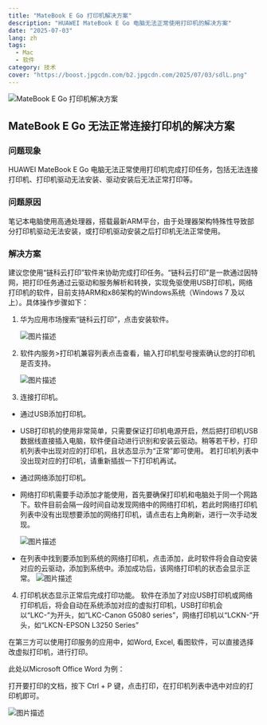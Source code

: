 ```yaml
---
title: "MateBook E Go 打印机解决方案"
description: "HUAWEI MateBook E Go 电脑无法正常使用打印机的解决方案"
date: "2025-07-03"
lang: zh
tags:
  - Mac
  - 软件
category: 技术
cover: "https://boost.jpgcdn.com/b2.jpgcdn.com/2025/07/03/sdlL.png"
---
```



<Image
  src="https://boost.jpgcdn.com/b2.jpgcdn.com/2025/07/03/sdlL.png"
  alt="MateBook E Go 打印机解决方案"
  width={999}
  height={527}
  isArticleImage={true}
/>

## MateBook E Go 无法正常连接打印机的解决方案

### 问题现象

HUAWEI MateBook E Go 电脑无法正常使用打印机完成打印任务，包括无法连接打印机、打印机驱动无法安装、驱动安装后无法正常打印等。

### 问题原因

笔记本电脑使用高通处理器，搭载最新ARM平台，由于处理器架构特殊性导致部分打印机驱动无法安装，或打印机驱动安装之后打印机无法正常使用。

### 解决方案

建议您使用“链科云打印”软件来协助完成打印任务。“链科云打印”是一款通过因特网，把打印任务通过云驱动和服务解析和转换，实现免驱使用USB打印机，网络打印机的软件，目前支持ARM和x86架构的Windows系统（Windows 7 及以上）。具体操作步骤如下：

1. 华为应用市场搜索“链科云打印”，点击安装软件。

   <Image
     src="https://consumer-tkbdownload.huawei.com/ctkbfm/servlet/download/downloadServlet/H4sIAAAAAAAAAD2Qy27CMBBF_8VrUs34PV2RNEF0U3VB18jYE7AEAYXQqlT99xqEOrsrnas5uj_icuZx9X1i8SxQzEQ6fg2PqErs857fwuEWr7sqDut8CFtew_3QanJk0Pin07B90O9h2hVabrxREZxUPWlSkUJghGS1RI5sTKE3-fqaCrqs5-xQYpCxIvau0sZBtWGwFSQdLdqkZTLrPuzPXHpx5DDl47DKNy-0QFqBBixGM3HO2yFMl_Fm3CrvFXZd4xv3gqYF8PViocBTbTy2nrSVskMisB1o1ZJqu6ZppLO2VpK68usz7HP6-J9oGi98F39MtKzF7x95MDd7QwEAAA%3D%3D.png"
     alt="图片描述"
     width={800}
     height={400}
     isArticleImage={true}
   />

2. 软件内服务>打印机兼容列表点击查看，输入打印机型号搜索确认您的打印机是否支持。

   <Image
     src="https://consumer-tkbdownload.huawei.com/ctkbfm/servlet/download/downloadServlet/H4sIAAAAAAAAAD2Qy26DMBBF_8XrUHnMGOOuahxQuqm6SNfI4AmxREjEo1VT9d9rItTZHemO7tH9YctE4_H7RuyZAdsxf_0aNkwjnkJPb-6y4v2ctEMdLq6jmj8OMtRKS5D4dBu6Lf3u5nNMC0XONSQRc4nSS-21JmiUwybPM1yrmnB_9TF6MC-kQIATbaIpVwlKxZOGeJZwj20GmUfhZX1y_UTxrx3JzeE6HMPqBRnXmHLkEI12bArd4OZlXI1tgVhwrVORFsgNVlbasrJgSpErVZRYApq8UDYVlamMBVSyVKDl3moUexm7Pl0f_Mf_RPO40EN8m-hg2O8fAEbJ0UMBAAA%3D.png"
     alt="图片描述"
     width={800}
     height={400}
     isArticleImage={true}
   />

3. 连接打印机。

- 通过USB添加打印机。
- USB打印机的使用非常简单，只需要保证打印机电源开启，然后把打印机USB数据线直接插入电脑，软件便自动进行识别和安装云驱动。稍等若干秒，打印机列表中出现对应的打印机，且状态显示为“正常”即可使用。
  若打印机列表中没出现对应的打印机，请重新插拔一下打印机再试。

- 通过网络添加打印机。
- 网络打印机需要手动添加才能使用，首先要确保打印机和电脑处于同一个网路下。软件目前会隔一段时间自动发现网络中的网络打印机，若此时网络打印机列表中没有出现想要添加的网络打印机，请点击右上角刷新，进行一次手动发现。

  <Image
    src="https://consumer-tkbdownload.huawei.com/ctkbfm/servlet/download/downloadServlet/H4sIAAAAAAAAAD2QwU7DMBBE_8XnBq3ttR1zwiFG5YI4lHPl2JvUUptWaQqiiH_HqSr2NtKb1dP8sMuZps33idgj42zF0vFrvEdZYp_39BYOS7zuqjhu8yEMtIXbcW2NtQqNfDiNw51-D_Ou0BG7jqgGkCYiCG5row3IqHiQ1KMtdJevr6mga_dEhgseRKws1aZCZaDqCHQFCaPmOqFIatuH_ZlKL04U5nwcN3nx4hosSkDgxWjFznkYw3yZFuMaORghwQOi4VZwp1tvnautcloAWt-8CFCtl7K8aKVsmlobBcL71j37xfEz7HP6-J9oni50E79PtHbs9w9eT9NIQwEAAA%3D%3D.png"
    alt="图片描述"
    width={800}
    height={400}
    isArticleImage={true}
  />

- 在列表中找到要添加到系统的网络打印机，点击添加，此时软件将会自动安装对应的云驱动，添加到系统中。添加成功后，该网络打印机的状态会显示正常。
  <Image
    src="https://consumer-tkbdownload.huawei.com/ctkbfm/servlet/download/downloadServlet/H4sIAAAAAAAAAD2Qu27DMAxF_0VzXJB6q1Nc20K6FB3SOZAt2RHgOIEfLZqi_145MMrtEofk5f0hyxTG4_ctkGeCZEf89WvYJEuyjX14c5dV3s9ZM5zixXXhBI9CyY0yAgU83YZuo9_dfE60RulF4NoYLXloQDPPnZF17WsEbEWi63h_9Qk95PugkKKjTWaCVhkXCrI6gMzA80amTZx6cWpdP4U014zBzfE6HOPqCyUYzoADJkc7MsVucPMyro41qMoaW1CjGBSlKhCtyBm1Vmlpy7wqlaacoq6QoS1l6uYvpaKVASbTA-nWp-uj__iPaB6X8DC-RXTIye8f-P9nSEMBAAA%3D.png"
    alt="图片描述"
    width={800}
    height={400}
    isArticleImage={true}
  />

4. 打印机状态显示正常后完成打印功能。
   软件在添加了对应USB打印机或网络打印机后，将会自动在系统添加对应的虚拟打印机，USB打印机会以“LKC-”为开头，如“LKC-Canon G5080 series”，网络打印机以“LCKN-”开头，如“LKCN-EPSON L3250 Series”

在第三方可以使用打印服务的应用中，如Word, Excel, 看图软件，可以直接选择改虚拟打印机，进行打印。

此处以Microsoft Office Word 为例：

打开要打印的文档，按下 Ctrl + P 键，点击打印，在打印机列表中选中对应的打印机即可。

<Image
  src="https://consumer-tkbdownload.huawei.com/ctkbfm/servlet/download/downloadServlet/H4sIAAAAAAAAAD2Qy2rDMBBF_0XruIzeUleVnZh0U7pI10a2xo7AcYIfLU3pv1cOprO7zLlwuD9kmXA8fd-QPBNKdiRcv4Yt8hTb2OObv6zxfs6aoYoX32EFj6NKWMWl0fB0G7qNfvfzOdHW0vSnQlsjhKh1jYJ7zxAUWqQtJLqO99eQ0KN7QU0Z9azJLBqdCakhqxOaQRCNoioIFmTV-n7C1GtG9HO8Dqe4elEFVnAQQJPRjkyxG_y8jKux3RdaO6VkeZCcMaOlctIqwx2VZVE6KcoSJDewt4zbwmlV5rnm9uDA5Mqsc3z6PoaP_4nmccGH-DbR0ZHfP4vxM3JDAQAA.png"
  alt="图片描述"
  width={800}
  height={400}
  isArticleImage={true}
/>
